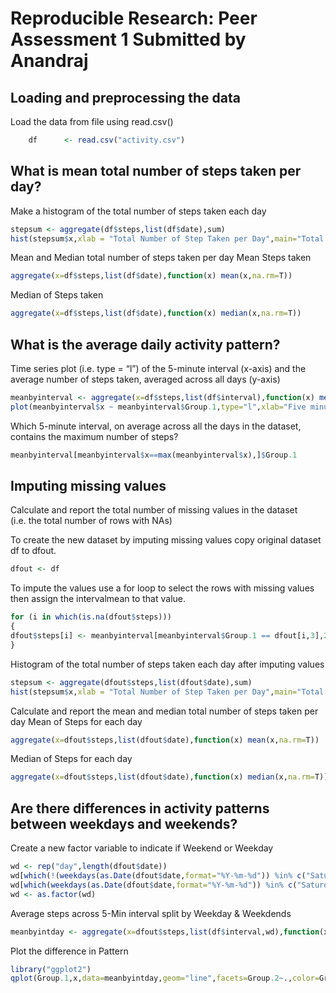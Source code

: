 # Reproducible Research: Peer Assessment 1 Submitted by Anandraj


## Loading and preprocessing the data
Load the data from file using read.csv()
```r
    df      <- read.csv("activity.csv")
```

## What is mean total number of steps taken per day?
Make a histogram of the total number of steps taken each day 
```r
stepsum <- aggregate(df$steps,list(df$date),sum) 
hist(stepsum$x,xlab = "Total Number of Step Taken per Day",main="Total Number of Steps per Day")
```
    
Mean and Median total number of steps taken per day 
Mean Steps taken 
```r
aggregate(x=df$steps,list(df$date),function(x) mean(x,na.rm=T)) 
```
Median of Steps taken
```r
aggregate(x=df$steps,list(df$date),function(x) median(x,na.rm=T))
```

## What is the average daily activity pattern?
Time series plot (i.e. type = "l") of the 5-minute interval (x-axis) and the average number of steps taken, averaged across all days (y-axis)

```r
meanbyinterval <- aggregate(x=df$steps,list(df$interval),function(x) mean(x,na.rm=T)) 
plot(meanbyinterval$x ~ meanbyinterval$Group.1,type="l",xlab="Five minutes Interval",ylab="Average Number of Steps", main ="5-Min interval vs Average Steps")
```
    
    
Which 5-minute interval, on average across all the days in the dataset, contains the maximum number of steps? 
```r
meanbyinterval[meanbyinterval$x==max(meanbyinterval$x),]$Group.1
```

## Imputing missing values

Calculate and report the total number of missing values in the dataset (i.e. the total number of rows with NAs)
    
To create the new dataset by imputing missing values copy original dataset df to dfout.
```r
dfout <- df 
```
To impute the values use a for loop to select the rows with missing values then assign the intervalmean to that value. 
```r
for (i in which(is.na(dfout$steps)))
{ 
dfout$steps[i] <- meanbyinterval[meanbyinterval$Group.1 == dfout[i,3],2] 
}
```
Histogram of the total number of steps taken each day after imputing values
```r
stepsum <- aggregate(dfout$steps,list(dfout$date),sum) 
hist(stepsum$x,xlab = "Total Number of Step Taken per Day",main="Total Number of Steps per Day")
```
Calculate and report the mean and median total number of steps taken per day 
Mean of Steps for each day
```r
aggregate(x=dfout$steps,list(dfout$date),function(x) mean(x,na.rm=T)) 
```
Median of Steps for each day
```r
aggregate(x=dfout$steps,list(dfout$date),function(x) median(x,na.rm=T))
```
     

## Are there differences in activity patterns between weekdays and weekends?
Create a new factor variable to indicate if Weekend or Weekday
```r
wd <- rep("day",length(dfout$date))
wd[which(!(weekdays(as.Date(dfout$date,format="%Y-%m-%d")) %in% c("Saturday","Sunday")))] <- "Weekday"
wd[which(weekdays(as.Date(dfout$date,format="%Y-%m-%d")) %in% c("Saturday","Sunday"))] <- "Weekend"
wd <- as.factor(wd)
```
Average steps across 5-Min interval split by Weekday & Weekdends
```r
meanbyintday <- aggregate(x=dfout$steps,list(df$interval,wd),function(x) mean(x,na.rm=T))
```
Plot the difference in Pattern
```r
library("ggplot2")
qplot(Group.1,x,data=meanbyintday,geom="line",facets=Group.2~.,color=Group.2,xlab="5-Min Interval",ylab="Average Steps",main="Weekend vs Weekdays")
```